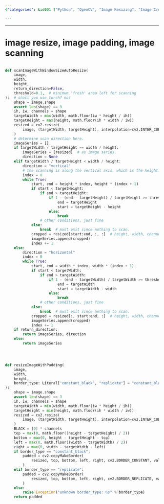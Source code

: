 ```yaml
---
{"categories": &id001 ["Python", "OpenCV", "Image Resizing", "Image Cropping", "Target Size", "Conditions", "Processing"], "category": "Image Processing", "date": "2023-12-22 23:52:59", "description": "This Python code uses OpenCV to resize and crop images according to specified conditions, ultimately processing them into smaller versions.", "tags": *id001, "title": "image resize, image padding, image scanning"}

---
```


------

# image resize, image padding, image scanning

```python

def scanImageWithWindowSizeAutoResize(
    image,
    width,
    height,
    return_direction=False,
    threshold=0.1,  # minimum 'fresh' area left for scanning
):  # shall you use torch? no?
    shape = image.shape
    assert len(shape) == 3
    ih, iw, channels = shape
    targetWidth = max(width, math.floor(iw * height / ih))
    targetHeight = max(height, math.floor(ih * width / iw))
    resized = cv2.resize(
        image, (targetWidth, targetHeight), interpolation=cv2.INTER_CUBIC
    )
    # determine scan direction here.
    imageSeries = []
    if targetWidth / targetHeight == width / height:
        imageSeries = [resized]  # as image series.
        direction = None
    elif targetWidth / targetHeight < width / height:
        direction = "vertical"
        # the scanning is along the vertical axis, which is the height.
        index = 0
        while True:
            start, end = height * index, height * (index + 1)
            if start < targetHeight:
                if end > targetHeight:
                    if 1 - (end - targetHeight) / targetHeight >= threshold:
                        end = targetHeight
                        start = targetHeight - height
                    else:
                        break
                # other conditions, just fine
            else:
                break  # must exit since nothing to scan.
            cropped = resized[start:end, :, :]  # height, width, channels
            imageSeries.append(cropped)
            index += 1
    else:
        direction = "horizontal"
        index = 0
        while True:
            start, end = width * index, width * (index + 1)
            if start < targetWidth:
                if end > targetWidth:
                    if 1 - (end - targetWidth) / targetWidth >= threshold:
                        end = targetWidth
                        start = targetWidth - width
                    else:
                        break
                # other conditions, just fine
            else:
                break  # must exit since nothing to scan.
            cropped = resized[:, start:end, :]  # height, width, channels
            imageSeries.append(cropped)
            index += 1
    if return_direction:
        return imageSeries, direction
    else:
        return imageSeries




def resizeImageWithPadding(
    image,
    width,
    height,
    border_type: Literal["constant_black", "replicate"] = "constant_black",
):
    shape = image.shape
    assert len(shape) == 3
    ih, iw, channels = shape
    targetWidth = min(width, math.floor(iw * height / ih))
    targetHeight = min(height, math.floor(ih * width / iw))
    resized = cv2.resize(
        image, (targetWidth, targetHeight), interpolation=cv2.INTER_CUBIC
    )
    BLACK = [0] * channels
    top = max(0, math.floor((height - targetHeight) / 2))
    bottom = max(0, height - targetHeight - top)
    left = max(0, math.floor((width - targetWidth) / 2))
    right = max(0, width - targetWidth - left)
    if border_type == "constant_black":
        padded = cv2.copyMakeBorder(
            resized, top, bottom, left, right, cv2.BORDER_CONSTANT, value=BLACK
        )
    elif border_type == "replicate":
        padded = cv2.copyMakeBorder(
            resized, top, bottom, left, right, cv2.BORDER_REPLICATE, value=BLACK
        )
    else:
        raise Exception("unknown border_type: %s" % border_type)
    return padded

```


